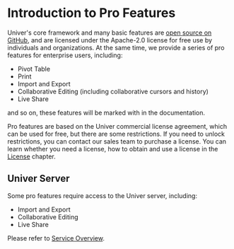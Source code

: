 
# Introduction to Pro Features

Univer's core framework and many basic features are [open source on GitHub](https://github.com/dream-num/univer), and are licensed under the Apache-2.0 license for free use by individuals and organizations. At the same time, we provide a series of pro features for enterprise users, including: 

- Pivot Table
- Print
- Import and Export
- Collaborative Editing (including collaborative cursors and history)
- Live Share

and so on, these features will be marked with <span className="mr-2"><TitleTag /></span> in the documentation.

Pro features are based on the Univer commercial license agreement, which can be used for free, but there are some restrictions. If you need to unlock restrictions, you can contact our sales team to purchase a license. You can learn whether you need a license, how to obtain and use a license in the [License](/guides/sheets/pro-features/license) chapter.

## Univer Server

Some pro features require access to the Univer server, including:

- Import and Export
- Collaborative Editing
- Live Share

Please refer to [Service Overview](/guides/sheets/pro-features/server/overview).
